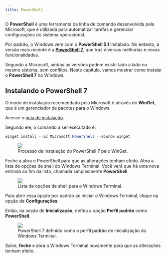 ```yaml
---
title: PowerShell
---
```


O **PowerShell** é uma ferramenta de linha de comando desenvolvida pela Microsoft, que é utilizada para automatizar tarefas e gerenciar configurações do sistema operacional.

Por padrão, o Windows vem com o **PowerShell 5.1** instalado.
No entanto, a versão mais recente é a [**PowerShell 7**](https://learn.microsoft.com/en-us/powershell/scripting/whats-new/migrating-from-windows-powershell-51-to-powershell-7), que traz diversas melhorias e novas funcionalidades.

Segundo a Microsoft, ambas as versões podem existir lado a lado no mesmo sistema, sem conflitos.
Neste capítulo, vamos mostrar como instalar o **PowerShell 7** no Windows.

## Instalando o PowerShell 7

O modo de instalação recomendado pela Microsoft é através do **WinGet**, que é um gerenciador de pacotes para o Windows.

Acesse o [guia de instalação](https://learn.microsoft.com/en-us/powershell/scripting/install/installing-powershell-on-windows?view=powershell-7.4#install-powershell-using-winget-recommended).

Segundo ele, o comando a ser executado é:

```powershell
winget install --id Microsoft.PowerShell --source winget
```

<figure>
  <img src="/src/assets/content/docs/shell/powershell/installing_7.png" />
  <figcaption>Processo de instalação do PowerShell 7 pelo WinGet.</figcaption>
</figure>

Feche a abra o PowerShell para que as alterações tenham efeito.
Abra a lista de opções de shell do Windows Terminal.
Você verá que há uma nova entrada ao fim da lista, chamada simplesmente **PowerShell**.

<figure>
  <img src="/src/assets/content/docs/shell/powershell/options_list.png" />
  <figcaption>Lista de opções de shell para o Windows Terminal.</figcaption>
</figure>

Para abrir essa opção por padrão ao iniciar o Windows Terminal, clique na opção de **Configurações**.

Então, na seção de **Inicialização**, defina a opção **Perfil padrão** como **PowerShell**.

<figure>
  <img src="/src/assets/content/docs/shell/powershell/default_profile.png" />
  <figcaption>
    PowerShell 7 definido como o perfil padrão de inicialização do Windows
    Terminal.
  </figcaption>
</figure>

Salve, **feche** e abra o Windows Terminal novamente para que as alterações tenham efeito.
